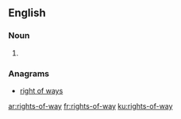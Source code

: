 ==English==

===Noun===
{{head|en}}

# {{plural of|right-of-way}}

===Anagrams===
* [[right of ways#English|right of ways]]

[[ar:rights-of-way]]
[[fr:rights-of-way]]
[[ku:rights-of-way]]